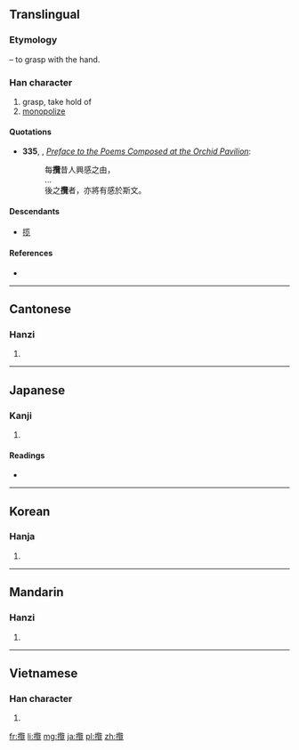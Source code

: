 {{also|揽}}
==Translingual==
{{Hani-forms|[[揽]]|攬}}
===Etymology===
{{Han compound|手|alt1=扌|t1=hand|覽|ls=psc|c1=s|c2=p}} – to grasp with the hand.

===Han character===
{{Han char|rn=64|rad=手|as=21|sn=24|four=5801<sub>6</sub>|canj=手尸田山 (QSWU)}}

# grasp, take hold of
# [[monopolize]]

====Quotations====
* '''335''', {{w|Wang Xizhi}}, ''[[wikisource:Preface to the Poems Composed at the Orchid Pavilion|Preface to the Poems Composed at the Orchid Pavilion]]'':
*:每'''攬'''昔人興感之由，
*:…
*:後之'''攬'''者，亦將有感於斯文。

====Descendants====
* [[揽]]

====References====
* {{Han ref|kx=0465.060|dkj=13046|dj=0814.010|hdz=31992.030|uh=652C|ud=25900|bh=C5F3|bd=50675}}

----

==Cantonese==

===Hanzi===
{{yue-hanzi|jyut=|y=laam5|sim=揽}}

# {{defn|lang=yue|sort=手21}}

----

==Japanese==

===Kanji===
{{ja-kanji|grade=|rs=手21}}

# {{defn|lang=ja|sort=手21}}

====Readings====
* {{ja-readings|on=[[らん]] (ran)|kun=[[とる]] (toru)}}

----

==Korean==

===Hanja===
{{ko-hanja|hangeul=람>남|eumhun=|rv=ram>nam|mr=ram>nam|y=lam>nam}}

# {{defn|lang=ko|sort=手21}}

----

==Mandarin==

===Hanzi===
{{cmn-hanzi|sim=揽|pin=[[lǎn]] ([[lan3]])|wg=lan<sup>3</sup>}}

# {{defn|lang=cmn|sort=手21}}

----

==Vietnamese==

===Han character===
{{vi-hantu|[[lãm]]|rs=手21}}

# {{defn|lang=vi|sort=手21}}

[[fr:攬]]
[[li:攬]]
[[mg:攬]]
[[ja:攬]]
[[pl:攬]]
[[zh:攬]]